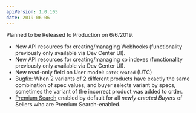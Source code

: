 ```yaml
---
apiVersion: 1.0.105
date: 2019-06-06
---
```


Planned to be Released to Production on 6/6/2019.

- New API resources for creating/managing Webhooks (functionality previously only available via Dev Center UI).
- New API resources for creating/managing xp indexes (functionality previously only available via Dev Center UI).
- New read-only field on User model: `DateCreated` (UTC)
- Bugfix: When 2 variants of 2 different products have exactly the same combination of spec values, and buyer selects variant by specs, sometimes the variant of the incorrect product was added to order.
- [Premium Search](https://ordercloud.io/intro-to-premium-search/) enabled by default for all _newly created Buyers_ of Sellers who are Premium Search-enabled.
